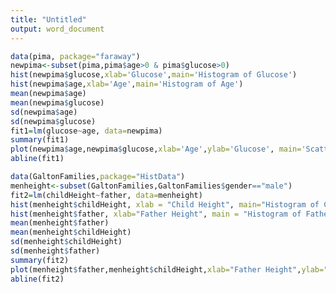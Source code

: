 ---
title: "Untitled"
output: word_document
---

```{r}
data(pima, package="faraway")
newpima<-subset(pima,pima$age>0 & pima$glucose>0)
hist(newpima$glucose,xlab='Glucose',main='Histogram of Glucose')
hist(newpima$age,xlab='Age',main='Histogram of Age')
mean(newpima$age)
mean(newpima$glucose)
sd(newpima$age)
sd(newpima$glucose)
fit1=lm(glucose~age, data=newpima)
summary(fit1)
plot(newpima$age,newpima$glucose,xlab='Age',ylab='Glucose', main='Scatterplot of Age and Glucose')
abline(fit1)
```
```{r}
data(GaltonFamilies,package="HistData")
menheight<-subset(GaltonFamilies,GaltonFamilies$gender=="male")
fit2=lm(childHeight~father, data=menheight)
hist(menheight$childHeight, xlab = "Child Height", main="Histogram of Child Height")
hist(menheight$father, xlab="Father Height", main = "Histogram of Father Height")
mean(menheight$father)
mean(menheight$childHeight)
sd(menheight$childHeight)
sd(menheight$father)
summary(fit2)
plot(menheight$father,menheight$childHeight,xlab="Father Height",ylab="Child Height")
abline(fit2)
```